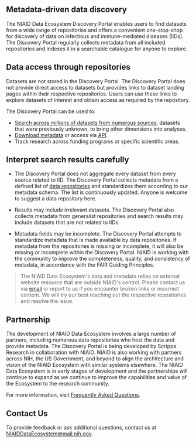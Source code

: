 ## Metadata-driven data discovery

The NIAID Data Ecosystem Discovery Portal enables users to find datasets from a 
wide range of repositories and offers a convenient one-stop-shop for discovery of 
data on infectious and immune-mediated diseases (IIDs). The Discovery Portal
regularly collects metadata from all included repositories and indexes
it in a searchable catalogue for anyone to explore.

## Data access through repositories

Datasets are not stored in the Discovery Portal. The Discovery Portal 
does not provide direct access to datasets but provides links to dataset landing 
pages within their respective repositories. Users can use these links to explore 
datasets of interest and obtain access as required by the repository.

The Discovery Portal can be used to:

- [Search across millions of datasets from numerous sources](/search/?q=&from=1&filters=%28%40type%3A%28%22Dataset%22%29%29),
  datasets that were previously unknown, to bring other dimensions into
  analyses.
- [Download metadata](/search/) or access via
  [API](https://api.data.niaid.nih.gov/).
- Track research across funding programs or specific scientific areas.

## Interpret search results carefully

- The Discovery Portal does not aggregate every dataset from every source
  related to IID. The Discovery Portal collects metadata from a defined list 
  of [data repositories](/sources/) and standardizes them according to our <Link
  isExternal href='https://discovery.biothings.io/view/nde'> metadata schema</Link>. 
  The list is continuously updated. Anyone is welcome to <Link isExternal
  href='https://github.com/NIAID-Data-Ecosystem/nde-crawlers/issues/new?assignees=&labels=&template=suggest-a-new-resource.md&title=%5BSOURCE%5D'>
  suggest a data repository here</Link>.

- Results may include irrelevant datasets. The Discovery Portal also
  collects metadata from generalist repositories and search results may include
  datasets that are not related to IIDs.

- Metadata fields may be incomplete. The Discovery Portal attempts to
  standardize metadata that is made available by data repositories. If metadata
  from the repositories is missing or incomplete, it will also be missing or
  incomplete within the Discovery Portal. NIAID is working with the community to
  improve the completeness, quality, and consistency of metadata, in accordance
  with the <Link isExternal href='https://doi.org/10.1038/sdata.2016.18'>FAIR Guiding Principles</Link>.

> The NIAID Data Ecosystem's data and metadata relies on external website resource that are outside NIAID's control. Please contact us via [email](mailto:NIAIDDataEcosystem@mail.nih.gov) or report to us if you encounter broken links or incorrect content. We will try our best reaching out the respective repositories and resolve the issue.

## Partnership

The development of NIAID Data Ecosystem involves a large number of partners, including numerous data repositories who host the data and provide metadata. The Discovery Portal is being developed by Scripps Research in collaboration with NIAID. NIAID is also working with partners across NIH, the US Government, 
and beyond to align the architecture and vision of the NIAID Ecosystem with similar 
systems elsewhere. The NIAID Data Ecosystem is in early stages of development and the 
partnerships will continue to expand as we continue to improve the capabilities and 
value of the Ecosystem to the research community.


For more information, visit
[Frequently Asked Questions](/faq/).

## Contact Us

To provide feedback or ask additional questions, contact us at
[NIAIDDataEcosystem@mail.nih.gov](mailto:NIAIDDataEcosystem@mail.nih.gov).
